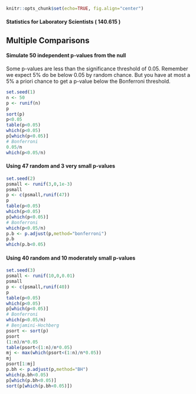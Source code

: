 ```r
knitr::opts_chunk$set(echo=TRUE, fig.align="center")
```

#### Statistics for Laboratory Scientists ( 140.615 )

## Multiple Comparisons

#### Simulate 50 independent p-values from the null

Some p-values are less than the significance threshold of 0.05. Remember we expect 5% do be below 0.05 by random chance. But you have at most a 5% a priori chance to get a p-value below the Bonferroni threshold.

```r
set.seed(1)
n <- 50
p <- runif(n)
p
sort(p)
p<0.05
table(p<0.05)
which(p<0.05)
p[which(p<0.05)]
# Bonferroni
0.05/n
which(p<0.05/n)
```

#### Using 47 random and 3 very small p-values

```r
set.seed(2)
psmall <- runif(3,0,1e-3)
psmall
p <- c(psmall,runif(47))
p
table(p<0.05)
which(p<0.05)
p[which(p<0.05)]
# Bonferroni
which(p<0.05/n)
p.b <- p.adjust(p,method="bonferroni")
p.b
which(p.b<0.05)
```

#### Using 40 random and 10 moderately small p-values

```r
set.seed(3)
psmall <- runif(10,0,0.01)
psmall
p <- c(psmall,runif(40))
p
table(p<0.05)
which(p<0.05)
p[which(p<0.05)]
# Bonferroni
which(p<0.05/n)
# Benjamini-Hochberg
psort <- sort(p)
psort
(1:n)/n*0.05
table(psort<(1:n)/n*0.05)
mj <- max(which(psort<(1:n)/n*0.05))
mj
psort[1:mj]
p.bh <- p.adjust(p,method="BH")
which(p.bh<0.05)
p[which(p.bh<0.05)]
sort(p[which(p.bh<0.05)])
```


